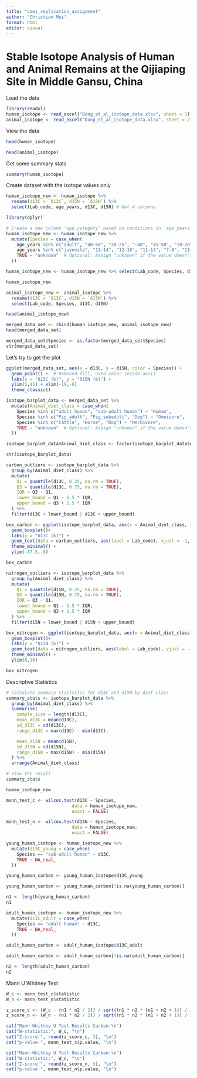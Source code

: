 ```yaml
---
title: "cmei_replication_assignment"
author: "Christian Mei"
format: html
editor: visual
---
```


# Stable Isotope Analysis of Human and Animal Remains at the Qijiaping Site in Middle Gansu, China

Load the data

```r
library(readxl)
human_isotope <- read_excel("Dong_et_al_isotope_data.xlsx", sheet = 1)
animal_isotope <- read_excel("Dong_et_al_isotope_data.xlsx", sheet = 2)
```

View the data

```r
head(human_isotope)
```

```r
head(animal_isotope)
```

Get some summary stats

```r
summary(human_isotope)
```

Create dataset with the isotope values only

```r
human_isotope_new <- human_isotope %>%
  rename(d13C = `δ13C`, d15N = `δ15N`) %>%
  select(Lab_code, age_years, d13C, d15N) # Get 4 columns

library(dplyr)

# Create a new column 'age_category' based on conditions in 'age_years'
human_isotope_new <- human_isotope_new %>%
  mutate(Species = case_when(
    age_years %in% c("adult", "40–50", "20–25", "~40", "45–50", "18–20", "18–22", "20–15") ~ "adult human",
    age_years %in% c("juvenile", "13–14", "12–16", "11–13", "7–8", "11–16") ~ "sub-adult human",
    TRUE ~ "unknown"  # Optional: Assign "unknown" if the value doesn't match any category
  ))

human_isotope_new <- human_isotope_new %>% select(Lab_code, Species, d13C, d15N)

human_isotope_new
```

```r
animal_isotope_new <- animal_isotope %>%
  rename(d13C = `δ13C`, d15N = `δ15N`) %>%
  select(Lab_code, Species, d13C, d15N)

head(animal_isotope_new)
```

```r
merged_data_set <- rbind(human_isotope_new, animal_isotope_new)
head(merged_data_set)
```

```r
merged_data_set$Species <- as.factor(merged_data_set$Species)
str(merged_data_set)
```

Let's try to get the plot

```r
ggplot(merged_data_set, aes(x = d13C, y = d15N, color = Species)) +
  geom_point() +  # Removed fill, used color inside aes()
  labs(x = "δ13C (‰)", y = "δ15N (‰)") +
  ylim(5,15) + xlim(-19,-6)
  theme_classic()
```

```r
isotope_barplot_data <- merged_data_set %>%
  mutate(Animal_diet_class = case_when(
    Species %in% c("adult human", "sub-adult human") ~ "Human",
    Species %in% c("Pig_adult", "Pig_subadult", "Dog") ~ "Omnivore",
    Species %in% c("Cattle", "Horse", "Dog") ~ "Herbivore",
    TRUE ~ "unknown"  # Optional: Assign "unknown" if the value doesn't match any category
  ))

isotope_barplot_data$Animal_diet_class <- factor(isotope_barplot_data$Animal_diet_class, levels = c("Human", "Omnivore", "Herbivore")) #levels is used so that they appear in the order shown in the original figure

str(isotope_barplot_data)
```

```r
carbon_outliers <- isotope_barplot_data %>%
  group_by(Animal_diet_class) %>%
  mutate(
    Q1 = quantile(d13C, 0.25, na.rm = TRUE),
    Q3 = quantile(d13C, 0.75, na.rm = TRUE),
    IQR = Q3 - Q1,
    lower_bound = Q1 - 1.5 * IQR,
    upper_bound = Q3 + 1.5 * IQR
  ) %>%
  filter(d13C < lower_bound | d13C > upper_bound)
```

```r
box_carbon <- ggplot(isotope_barplot_data, aes(x = Animal_diet_class, y = d13C)) +
  geom_boxplot()+
  labs(y = "δ13C (‰)") +
  geom_text(data = carbon_outliers, aes(label = Lab_code), vjust = -1, color = "black") +
  theme_minimal() +
  ylim(-17.5,-8)

box_carbon
```

```r
nitrogen_outliers <- isotope_barplot_data %>%
  group_by(Animal_diet_class) %>%
  mutate(
    Q1 = quantile(d15N, 0.25, na.rm = TRUE),
    Q3 = quantile(d15N, 0.75, na.rm = TRUE),
    IQR = Q3 - Q1,
    lower_bound = Q1 - 1.5 * IQR,
    upper_bound = Q3 + 1.5 * IQR
  ) %>%
  filter(d15N < lower_bound | d15N > upper_bound)
```

```r
box_nitrogen <- ggplot(isotope_barplot_data, aes(x = Animal_diet_class, y = d15N)) +
  geom_boxplot()+
  labs(y = "δ15N (‰)") +
  geom_text(data = nitrogen_outliers, aes(label = Lab_code), vjust = -1, color = "black") +
  theme_minimal() +
  ylim(6,16)

box_nitrogen
```

Descriptive Statistics

```r

# Calculate summary statistics for d13C and d15N by diet class
summary_stats <- isotope_barplot_data %>%
  group_by(Animal_diet_class) %>%
  summarise(
    sample_size = length(d13C),
    mean_d13C = mean(d13C),
    sd_d13C = sd(d13C),
    range_d13C = max(d13C) - min(d13C),

    mean_d15N = mean(d15N),
    sd_d15N = sd(d15N),
    range_d15N = max(d15N) - min(d15N)
  ) %>%
  arrange(Animal_diet_class)

# View the result
summary_stats
```

```r
human_isotope_new
```

```r
mann_test_c <- wilcox.test(d13C ~ Species,
                         data = human_isotope_new,
                         exact = FALSE)

mann_test_n <- wilcox.test(d15N ~ Species,
                         data = human_isotope_new,
                         exact = FALSE)
```

```r
young_human_isotope <- human_isotope_new %>%
  mutate(d13C_young = case_when(
    Species == "sub-adult human" ~ d13C,
    TRUE ~ NA_real_
  ))

young_human_carbon <- young_human_isotope$d13C_young

young_human_carbon <- young_human_carbon[!is.na(young_human_carbon)]

n1 <- length(young_human_carbon)
n1
```

```r
adult_human_isotope <- human_isotope_new %>%
  mutate(d13C_adult = case_when(
    Species == "adult human" ~ d13C,
    TRUE ~ NA_real_
  ))

adult_human_carbon <- adult_human_isotope$d13C_adult

adult_human_carbon <- adult_human_carbon[!is.na(adult_human_carbon)]

n2 <- length(adult_human_carbon)
n2
```

Mann U Whitney Test

```r
W_c <- mann_test_c$statistic
W_n <- mann_test_n$statistic

z_score_c <- (W_c - (n1 * n2 / 2)) / sqrt((n1 * n2 * (n1 + n2 + 1)) / 12)
z_score_n <- (W_n - (n1 * n2 / 2)) / sqrt((n1 * n2 * (n1 + n2 + 1)) / 12)
```

```r
cat("Mann-Whitney U Test Results Carbon:\n")
cat("W-statistic:", W_c, "\n")
cat("Z-score:", round(z_score_c, 3), "\n")
cat("p-value:", mann_test_c$p.value, "\n")
```

```r
cat("Mann-Whitney U Test Results Carbon:\n")
cat("W-statistic:", W_c, "\n")
cat("Z-score:", round(z_score_n, 3), "\n")
cat("p-value:", mann_test_n$p.value, "\n")
```
